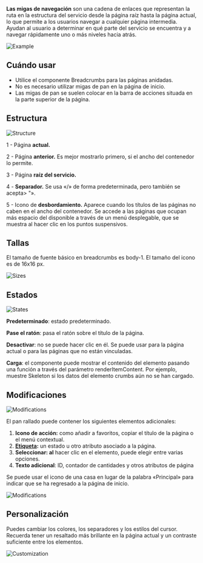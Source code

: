 **Las migas de navegación** son una cadena de enlaces que representan la ruta en la estructura del servicio desde la página raíz hasta la página actual, lo que permite a los usuarios navegar a cualquier página intermedia. Ayudan al usuario a determinar en qué parte del servicio se encuentra y a navegar rápidamente uno o más niveles hacia atrás.

![Example](/static/images/design/Breadcrumbs/Example.png)

## Cuándo usar

- Utilice el componente Breadcrumbs para las páginas anidadas.
- No es necesario utilizar migas de pan en la página de inicio.
- Las migas de pan se suelen colocar en la barra de acciones situada en la parte superior de la página.

## Estructura

![Structure](/static/images/design/Breadcrumbs/Structure.png)

1 - Página **actual.**

2 - Página **anterior.** Es mejor mostrarlo primero, si el ancho del contenedor lo permite.

3 - Página **raíz del servicio.**

4 - **Separador.** Se usa «/» de forma predeterminada, pero también se acepta> "».

5 - Icono de **desbordamiento.** Aparece cuando los títulos de las páginas no caben en el ancho del contenedor. Se accede a las páginas que ocupan más espacio del disponible a través de un menú desplegable, que se muestra al hacer clic en los puntos suspensivos.

## Tallas

El tamaño de fuente básico en breadcrumbs es body-1. El tamaño del icono es de 16x16 px.

![Sizes](/static/images/design/Breadcrumbs/Sizes.png)

## Estados

![States](/static/images/design/Breadcrumbs/States.png)

**Predeterminado**: estado predeterminado.

**Pase el ratón**: pasa el ratón sobre el título de la página.

**Desactivar**: no se puede hacer clic en él. Se puede usar para la página actual o para las páginas que no están vinculadas.

**Carga**: el componente puede mostrar el contenido del elemento pasando una función a través del parámetro renderItemContent. Por ejemplo, muestre Skeleton si los datos del elemento crumbs aún no se han cargado.

## Modificaciones

![Modifications](/static/images/design/Breadcrumbs/Modifications1.png)

El pan rallado puede contener los siguientes elementos adicionales:

1. **Icono de acción:** como añadir a favoritos, copiar el título de la página o el menú contextual.
2. **[Etiqueta](/design/guides/label):** un estado u otro atributo asociado a la página.
3. **Seleccionar: al** hacer clic en el elemento, puede elegir entre varias opciones.
4. **Texto adicional**: ID, contador de cantidades y otros atributos de página

Se puede usar el icono de una casa en lugar de la palabra «Principal» para indicar que se ha regresado a la página de inicio.

![Modifications](/static/images/design/Breadcrumbs/Modifications1.png)

## Personalización

Puedes cambiar los colores, los separadores y los estilos del cursor. Recuerda tener un resaltado más brillante en la página actual y un contraste suficiente entre los elementos.

![Customization](/static/images/design/Breadcrumbs/Customization.png)